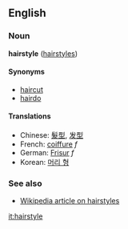 ==English==
===Noun===
'''hairstyle''' ([[hairstyles]])

====Synonyms====
*[[haircut]]
*[[hairdo]]

====Translations====
*Chinese: [[髮型]], [[发型]]
*French: [[coiffure]] ''f''
*German: [[Frisur]] ''f''
*Korean: [[머리 형]]

===See also===
*[[w:Hairstyle|Wikipedia article on hairstyles]]

[[it:hairstyle]]